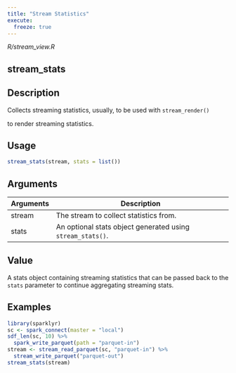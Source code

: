 ```yaml
---
title: "Stream Statistics"
execute:
  freeze: true
---
```


*R/stream_view.R*

## stream_stats

## Description

Collects streaming statistics, usually, to be used with `stream_render()`

to render streaming statistics. 


## Usage
```r
stream_stats(stream, stats = list()) 
```

## Arguments
|Arguments|Description|
|---|---|
| stream | The stream to collect statistics from. |
| stats | An optional stats object generated using `stream_stats()`. |



## Value
A stats object containing streaming statistics that can be passed   back to the `stats` parameter to continue aggregating streaming stats. 


## Examples
```r
library(sparklyr)
sc <- spark_connect(master = "local") 
sdf_len(sc, 10) %>% 
  spark_write_parquet(path = "parquet-in") 
stream <- stream_read_parquet(sc, "parquet-in") %>% 
  stream_write_parquet("parquet-out") 
stream_stats(stream) 
```



